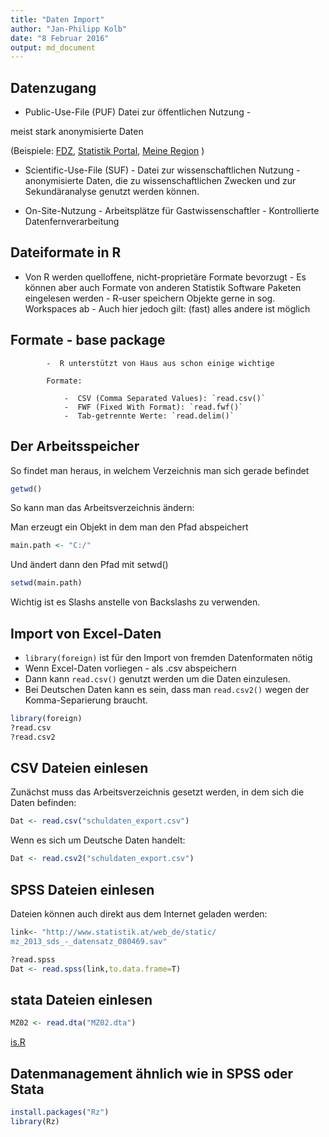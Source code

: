 ```yaml
---
title: "Daten Import"
author: "Jan-Philipp Kolb"
date: "8 Februar 2016"
output: md_document
---
```


## Datenzugang

- Public-Use-File (PUF) Datei zur öffentlichen Nutzung - 

meist stark anonymisierte Daten

(Beispiele: [FDZ](www.forschungsdatenzentrum.de), [Statistik Portal](www.statistik-portal.de), [Meine Region](www.infothek.statistik.rlp.de/lis/MeineRegion/index.asp) )

- Scientific-Use-File (SUF) - Datei zur wissenschaftlichen Nutzung - anonymisierte Daten, die zu wissenschaftlichen Zwecken und zur Sekundäranalyse genutzt werden können. 
 
- On-Site-Nutzung - Arbeitsplätze für Gastwissenschaftler - Kontrollierte Datenfernverarbeitung

## Dateiformate in R

-  Von R werden quelloffene, nicht-proprietäre Formate bevorzugt
		-  Es können aber auch Formate von anderen Statistik Software Paketen eingelesen werden
		-  R-user speichern Objekte gerne in sog. Workspaces ab
		-  Auch hier jedoch gilt: (fast) alles andere ist möglich

## Formate - base package

			-  R unterstützt von Haus aus schon einige wichtige 
			
			Formate:
		
				-  CSV (Comma Separated Values): `read.csv()`
				-  FWF (Fixed With Format): `read.fwf()`
				-  Tab-getrennte Werte: `read.delim()`

## Der Arbeitsspeicher

So findet man heraus, in welchem Verzeichnis man sich gerade befindet

```r
getwd()
```

So kann man das Arbeitsverzeichnis ändern:

Man erzeugt ein Objekt in dem man den Pfad abspeichert

```r
main.path <- "C:/"
```

Und ändert dann den Pfad mit setwd()

```r
setwd(main.path)
```

Wichtig ist es Slashs anstelle von Backslashs zu verwenden.

## Import von Excel-Daten

-  `library(foreign)` ist für den Import von fremden Datenformaten nötig
-  Wenn Excel-Daten vorliegen - als .csv abspeichern
-  Dann kann `read.csv()` genutzt werden um die Daten einzulesen.
- Bei Deutschen Daten kann es sein, dass man `read.csv2()` wegen der Komma-Separierung braucht.

```r
library(foreign)
?read.csv
?read.csv2
```

## CSV Dateien einlesen

Zunächst muss das Arbeitsverzeichnis gesetzt werden, in dem sich die Daten befinden:

```r
Dat <- read.csv("schuldaten_export.csv")
```

Wenn es sich um Deutsche Daten handelt:

```r
Dat <- read.csv2("schuldaten_export.csv")
```

## SPSS Dateien einlesen

Dateien können auch direkt aus dem Internet geladen werden:

```r
link<- "http://www.statistik.at/web_de/static/
mz_2013_sds_-_datensatz_080469.sav"

?read.spss
Dat <- read.spss(link,to.data.frame=T)

```

## stata Dateien einlesen

```r
MZ02 <- read.dta("MZ02.dta")
```

[is.R](http://is-r.tumblr.com/post/37181850668/reading-writing-stata-dta-files-with-foreign)

## Datenmanagement ähnlich wie in SPSS oder Stata

```r
install.packages("Rz")
library(Rz)
```

